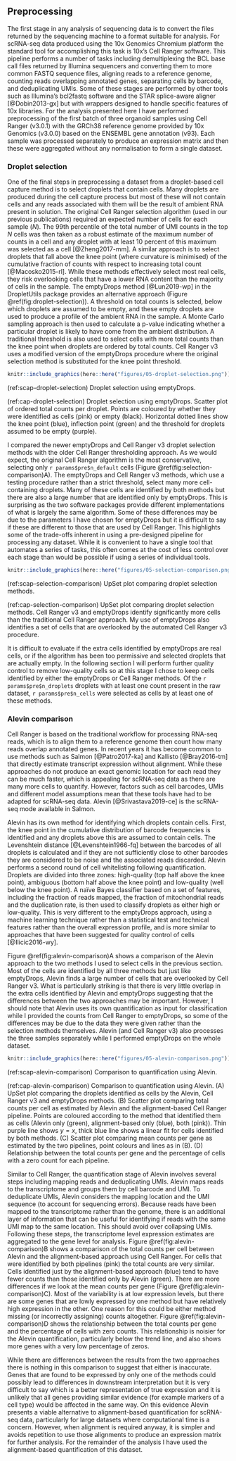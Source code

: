 ## Preprocessing

The first stage in any analysis of sequencing data is to convert the files
returned by the sequencing machine to a format suitable for analysis. For
scRNA-seq data produced using the 10x Genomics Chromium platform the standard
tool for accomplishing this task is 10x's Cell Ranger software. This pipeline
performs a number of tasks including demultiplexing the BCL base call files
returned by Illumina sequencers and converting them to more common FASTQ
sequence files, aligning reads to a reference genome, counting reads
overlapping annotated genes, separating cells by barcode, and deduplicating
UMIs. Some of these stages are performed by other tools such as Illumina's
bcl2fastq software and the STAR splice-aware aligner [@Dobin2013-gx] but with
wrappers designed to handle specific features of 10x libraries. For the
analysis presented here I have performed preprocessing of the first batch of
three organoid samples using Cell Ranger (v3.0.1) with the GRCh38 reference
genome provided by 10x Genomics (v3.0.0) based on the ENSEMBL gene annotation
(v93). Each sample was processed separately to produce an expression matrix and
then these were aggregated without any normalisation to form a single dataset.

### Droplet selection

One of the final steps in preprocessing a dataset from a droplet-based cell
capture method is to select droplets that contain cells. Many droplets are
produced during the cell capture process but most of these will not contain
cells and any reads associated with them will be the result of ambient RNA
present in solution. The original Cell Ranger selection algorithm (used in our
previous publications) required an expected number of cells for each sample
($N$). The 99th percentile of the total number of UMI counts in the top $N$
cells was then taken as a robust estimate of the maximum number of counts in a
cell and any droplet with at least 10 percent of this maximum was selected as a
cell [@Zheng2017-mm]. A similar approach is to select droplets that fall above
the knee point (where curvature is minimised) of the cumulative fraction of
counts with respect to increasing total count [@Macosko2015-rl]. While these
methods effectively select most real cells, they risk overlooking cells that
have a lower RNA content than the majority of cells in the sample. The
emptyDrops method [@Lun2019-wp] in the DropletUtils package provides an
alternative approach (Figure \@ref(fig:droplet-selection)). A threshold on
total counts is selected, below which droplets are assumed to be empty, and
these empty droplets are used to produce a profile of the ambient RNA in the
sample. A Monte Carlo sampling approach is then used to calculate a p-value
indicating whether a particular droplet is likely to have come from the ambient
distribution. A traditional threshold is also used to select cells with more
total counts than the knee point when droplets are ordered by total counts.
Cell Ranger v3 uses a modified version of the emptyDrops procedure where the
original selection method is substituted for the knee point threshold.

```r
knitr::include_graphics(here::here("figures/05-droplet-selection.png"))
```

(ref:scap-droplet-selection) Droplet selection using emptyDrops.

(ref:cap-droplet-selection) Droplet selection using emptyDrops. Scatter plot of ordered total counts per droplet. Points are coloured by whether they were identified as cells (pink) or empty (black). Horizontal dotted lines show the knee point (blue), inflection point (green) and the threshold for droplets assumed to be empty (purple).

I compared the newer emptyDrops and Cell Ranger v3 droplet selection methods
with the older Cell Ranger thresholding approach. As we would expect, the
original Cell Ranger algorithm is the most conservative, selecting only
`r params$pre$n_default` cells (Figure \@ref(fig:selection-comparison)A). The
emptyDrops and Cell Ranger v3 methods, which use a testing procedure rather
than a strict threshold, select many more cell-containing droplets. Many of
these cells are identified by both methods but there are also a large number
that are identified only by emptyDrops. This is surprising as the two software
packages provide different implementations of what is largely the same
algorithm. Some of these differences may be due to the parameters I have chosen
for emptyDrops but it is difficult to say if these are different to those that
are used by Cell Ranger. This highlights some of the trade-offs inherent in
using a pre-designed pipeline for processing any dataset. While it is
convenient to have a single tool that automates a series of tasks, this often
comes at the cost of less control over each stage than would be possible if
using a series of individual tools.

```r
knitr::include_graphics(here::here("figures/05-selection-comparison.png"))
```

(ref:scap-selection-comparison) UpSet plot comparing droplet selection methods.

(ref:cap-selection-comparison) UpSet plot comparing droplet selection methods. Cell Ranger v3 and emptyDrops identify significantly more cells than the traditional Cell Ranger approach. My use of emptyDrops also identifies a set of cells that are overlooked by the automated Cell Ranger v3 procedure.

It is difficult to evaluate if the extra cells identified by emptyDrops are
real cells, or if the algorithm has been too permissive and selected droplets
that are actually empty. In the following section I will perform further
quality control to remove low-quality cells so at this stage I chose to keep
cells identified by either the emptyDrops or Cell Ranger methods. Of the
`r params$pre$n_droplets` droplets with at least one count present in the raw
dataset, `r params$pre$n_cells` were selected as cells by at least one of these
methods.

### Alevin comparison

Cell Ranger is based on the traditional workflow for processing RNA-seq reads,
which is to align them to a reference genome then count how many reads overlap
annotated genes. In recent years it has become common to use methods such as
Salmon [@Patro2017-ka] and Kallisto [@Bray2016-tm] that directly estimate
transcript expression without alignment. While these approaches do not produce
an exact genomic location for each read they can be much faster, which is
appealing for scRNA-seq data as there are many more cells to quantify. However,
factors such as cell barcodes, UMIs and different model assumptions mean that
these tools have had to be adapted for scRNA-seq data. Alevin
[@Srivastava2019-ce] is the scRNA-seq mode available in Salmon.

Alevin has its own method for identifying which droplets contain cells. First,
the knee point in the cumulative distribution of barcode frequencies is
identified and any droplets above this are assumed to contain cells. The
Levenshtein distance [@Levenshtein1966-fq] between the barcodes of all droplets
is calculated and if they are not sufficiently close to other barcodes they are
considered to be noise and the associated reads discarded. Alevin performs a
second round of cell whitelisting following quantification. Droplets are
divided into three zones: high-quality (top half above the knee point),
ambiguous (bottom half above the knee point) and low-quality (well below the
knee point). A naïve Bayes classifier based on a set of features, including the
fraction of reads mapped, the fraction of mitochondrial reads and the
duplication rate, is then used to classify droplets as either high or
low-quality. This is very different to the emptyDrops approach, using a machine
learning technique rather than a statistical test and technical features rather
than the overall expression profile, and is more similar to approaches that
have been suggested for quality control of cells [@Ilicic2016-wy].

Figure \@ref(fig:alevin-comparison)A shows a comparison of the Alevin approach
to the two methods I used to select cells in the previous section. Most of the
cells are identified by all three methods but just like emptyDrops, Alevin
finds a large number of cells that are overlooked by Cell Ranger v3. What is
particularly striking is that there is very little overlap in the extra cells
identified by Alevin and emptyDrops suggesting that the differences between the
two approaches may be important. However, I should note that Alevin uses its
own quantification as input for classification while I provided the counts from
Cell Ranger to emptyDrops, so some of the differences may be due to the data
they were given rather than the selection methods themselves. Alevin (and Cell
Ranger v3) also processes the three samples separately while I performed
emptyDrops on the whole dataset.

```r
knitr::include_graphics(here::here("figures/05-alevin-comparison.png"))
```

(ref:scap-alevin-comparison) Comparison to quantification using Alevin.

(ref:cap-alevin-comparison) Comparison to quantification using Alevin. (A) UpSet plot comparing the droplets identified as cells by the Alevin, Cell Ranger v3 and emptyDrops methods. (B) Scatter plot comparing total counts per cell as estimated by Alevin and the alignment-based Cell Ranger pipeline. Points are coloured according to the method that identified them as cells (Alevin only (green), alignment-based only (blue), both (pink)). Thin purple line shows $y = x$, thick blue line shows a linear fit for cells identified by both methods. (C) Scatter plot comparing mean counts per gene as estimated by the two pipelines, point colours and lines as in (B). (D) Relationship between the total counts per gene and the percentage of cells with a zero count for each pipeline.

Similar to Cell Ranger, the quantification stage of Alevin involves several
steps including mapping reads and deduplicating UMIs. Alevin maps reads to the
transcriptome and groups them by cell barcode and UMI. To deduplicate UMIs,
Alevin considers the mapping location and the UMI sequence (to account for
sequencing errors). Because reads have been mapped to the transcriptome rather
than the genome, there is an additional layer of information that can be useful
for identifying if reads with the same UMI map to the same location. This
should avoid over collapsing UMIs. Following these steps, the transcriptome
level expression estimates are aggregated to the gene level for analysis.
Figure \@ref(fig:alevin-comparison)B shows a comparison of the total counts per
cell between Alevin and the alignment-based approach using Cell Ranger. For
cells that were identified by both pipelines (pink) the total counts are very
similar. Cells identified just by the alignment-based approach (blue) tend to
have fewer counts than those identified only by Alevin (green). There are more
differences if we look at the mean counts per gene (Figure
\@ref(fig:alevin-comparison)C). Most of the variability is at low expression
levels, but there are some genes that are lowly expressed by one method but
have relatively high expression in the other. One reason for this could be
either method missing (or incorrectly assigning) counts altogether. Figure
\@ref(fig:alevin-comparison)D shows the relationship between the total counts
per gene and the percentage of cells with zero counts. This relationship is
noisier for the Alevin quantification, particularly below the trend line, and
also shows more genes with a very low percentage of zeros.

While there are differences between the results from the two approaches there
is nothing in this comparison to suggest that either is inaccurate. Genes that
are found to be expressed by only one of the methods could possibly lead to
differences in downstream interpretation but it is very difficult to say which
is a better representation of true expression and it is unlikely that all genes
providing similar evidence (for example markers of a cell type) would be
affected in the same way. On this evidence Alevin presents a viable alternative
to alignment-based quantification for scRNA-seq data, particularly for large
datasets where computational time is a concern. However, when alignment is
required anyway, it is simpler and avoids repetition to use those alignments to
produce an expression matrix for further analysis. For the remainder of the
analysis I have used the alignment-based quantification of this dataset.
